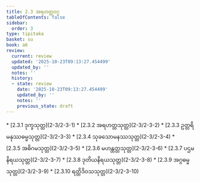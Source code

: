 ```yaml
---
title: 2.3 အရဟတ္တဝဂ္ဂ
tableOfContents: false
sidebar:
  order: 3
type: tipitaka
basket: su
book: a6
review:
  current: review
  updated: '2025-10-23T09:13:27.454499'
  updated_by: ''
  notes: ''
  history:
  - state: review
    date: '2025-10-23T09:13:27.454499'
    updated_by: ''
    notes: ''
    previous_state: draft
---
```



<ReviewStatus review={frontmatter.review} showDetails={true} />

<HypothesisAnnotation frontmatter={frontmatter} />

<DynamicBreadcrumb />



<TableOfContents book="a6" section="2.3">
* [2.3.1 ဒုက္ခသုတ္တ](2-3/2-3-1)
* [2.3.2 အရဟတ္တသုတ္တ](2-3/2-3-2)
* [2.3.3 ဥတ္တရိမနုဿဓမ္မသုတ္တ](2-3/2-3-3)
* [2.3.4 သုခသောမနဿသုတ္တ](2-3/2-3-4)
* [2.3.5 အဓိဂမသုတ္တ](2-3/2-3-5)
* [2.3.6 မဟန္တတ္တသုတ္တ](2-3/2-3-6)
* [2.3.7 ပဌမနိရယသုတ္တ](2-3/2-3-7)
* [2.3.8 ဒုတိယနိရယသုတ္တ](2-3/2-3-8)
* [2.3.9 အဂ္ဂဓမ္မသုတ္တ](2-3/2-3-9)
* [2.3.10 ရတ္တိဒိဝသသုတ္တ](2-3/2-3-10)
</TableOfContents>